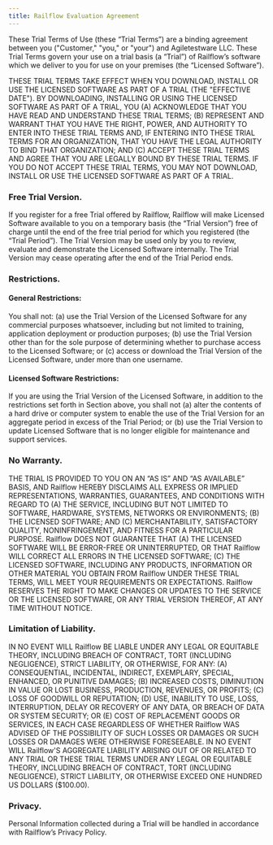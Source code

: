 ```yaml
---
title: Railflow Evaluation Agreement
---
```


These Trial Terms of Use (these “Trial Terms”) are a binding agreement between you ("Customer," "you," or "your") and Agiletestware LLC. These Trial Terms govern your use on a trial basis (a “Trial”) of Railflow’s software which we deliver to you for use on your premises (the “Licensed Software”).

THESE TRIAL TERMS TAKE EFFECT WHEN YOU DOWNLOAD, INSTALL OR USE THE LICENSED SOFTWARE AS PART OF A TRIAL (THE "EFFECTIVE DATE"). BY DOWNLOADING, INSTALLING OR USING THE LICENSED SOFTWARE AS PART OF A TRIAL, YOU (A) ACKNOWLEDGE THAT YOU HAVE READ AND UNDERSTAND THESE TRIAL TERMS; (B) REPRESENT AND WARRANT THAT YOU HAVE THE RIGHT, POWER, AND AUTHORITY TO ENTER INTO THESE TRIAL TERMS AND, IF ENTERING INTO THESE TRIAL TERMS FOR AN ORGANIZATION, THAT YOU HAVE THE LEGAL AUTHORITY TO BIND THAT ORGANIZATION; AND (C) ACCEPT THESE TRIAL TERMS AND AGREE THAT YOU ARE LEGALLY BOUND BY THESE TRIAL TERMS. IF YOU DO NOT ACCEPT THESE TRIAL TERMS, YOU MAY NOT DOWNLOAD, INSTALL OR USE THE LICENSED SOFTWARE AS PART OF A TRIAL.

### Free Trial Version.

If you register for a free Trial offered by Railflow, Railflow will make Licensed Software available to you on a temporary basis (the “Trial Version”) free of charge until the end of the free trial period for which you registered (the “Trial Period”). The Trial Version may be used only by you to review, evaluate and demonstrate the Licensed Software internally. The Trial Version may cease operating after the end of the Trial Period ends.

### Restrictions.

#### General Restrictions:
You shall not: (a) use the Trial Version of the Licensed Software for any commercial purposes whatsoever, including but not limited to training, application deployment or production purposes; (b) use the Trial Version other than for the sole purpose of determining whether to purchase access to the Licensed Software; or (c) access or download the Trial Version of the Licensed Software, under more than one username.

#### Licensed Software Restrictions:
If you are using the Trial Version of the Licensed Software, in addition to the restrictions set forth in Section above, you shall not (a) alter the contents of a hard drive or computer system to enable the use of the Trial Version for an aggregate period in excess of the Trial Period; or (b) use the Trial Version to update Licensed Software that is no longer eligible for maintenance and support services.

### No Warranty.

THE TRIAL IS PROVIDED TO YOU ON AN “AS IS” AND “AS AVAILABLE” BASIS, AND Railflow HEREBY DISCLAIMS ALL EXPRESS OR IMPLIED REPRESENTATIONS, WARRANTIES, GUARANTEES, AND CONDITIONS WITH REGARD TO (A) THE SERVICE, INCLUDING BUT NOT LIMITED TO SOFTWARE, HARDWARE, SYSTEMS, NETWORKS OR ENVIRONMENTS; (B) THE LICENSED SOFTWARE; AND (C) MERCHANTABILITY, SATISFACTORY QUALITY, NONINFRINGEMENT, AND FITNESS FOR A PARTICULAR PURPOSE. Railflow DOES NOT GUARANTEE THAT (A) THE LICENSED SOFTWARE WILL BE ERROR-FREE OR UNINTERRUPTED, OR THAT Railflow WILL CORRECT ALL ERRORS IN THE LICENSED SOFTWARE; (C) THE LICENSED SOFTWARE, INCLUDING ANY PRODUCTS, INFORMATION OR OTHER MATERIAL YOU OBTAIN FROM Railflow UNDER THESE TRIAL TERMS, WILL MEET YOUR REQUIREMENTS OR EXPECTATIONS. Railflow RESERVES THE RIGHT TO MAKE CHANGES OR UPDATES TO THE SERVICE OR THE LICENSED SOFTWARE, OR ANY TRIAL VERSION THEREOF, AT ANY TIME WITHOUT NOTICE.

### Limitation of Liability.

IN NO EVENT WILL Railflow BE LIABLE UNDER ANY LEGAL OR EQUITABLE THEORY, INCLUDING BREACH OF CONTRACT, TORT (INCLUDING NEGLIGENCE), STRICT LIABILITY, OR OTHERWISE, FOR ANY: (A) CONSEQUENTIAL, INCIDENTAL, INDIRECT, EXEMPLARY, SPECIAL, ENHANCED, OR PUNITIVE DAMAGES; (B) INCREASED COSTS, DIMINUTION IN VALUE OR LOST BUSINESS, PRODUCTION, REVENUES, OR PROFITS; (C) LOSS OF GOODWILL OR REPUTATION; (D) USE, INABILITY TO USE, LOSS, INTERRUPTION, DELAY OR RECOVERY OF ANY DATA, OR BREACH OF DATA OR SYSTEM SECURITY; OR (E) COST OF REPLACEMENT GOODS OR SERVICES, IN EACH CASE REGARDLESS OF WHETHER Railflow WAS ADVISED OF THE POSSIBILITY OF SUCH LOSSES OR DAMAGES OR SUCH LOSSES OR DAMAGES WERE OTHERWISE FORESEEABLE. IN NO EVENT WILL Railflow'S AGGREGATE LIABILITY ARISING OUT OF OR RELATED TO ANY TRIAL OR THESE TRIAL TERMS UNDER ANY LEGAL OR EQUITABLE THEORY, INCLUDING BREACH OF CONTRACT, TORT (INCLUDING NEGLIGENCE), STRICT LIABILITY, OR OTHERWISE EXCEED ONE HUNDRED US DOLLARS ($100.00).

### Privacy.

Personal Information collected during a Trial will be handled in accordance with Railflow’s Privacy Policy.



